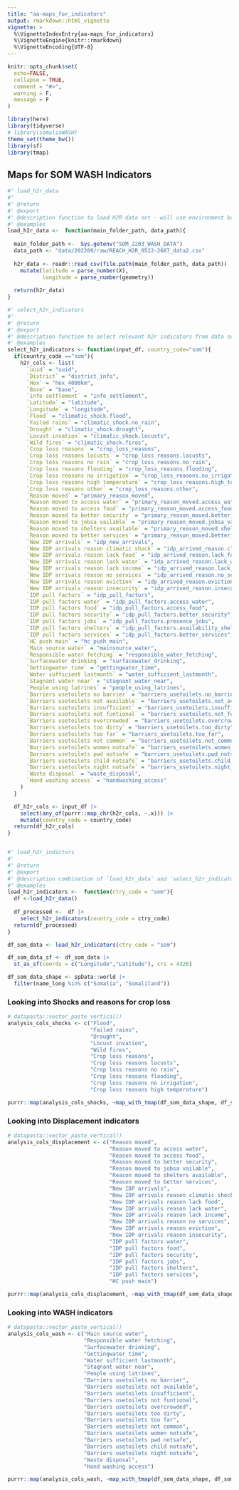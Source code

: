 ```yaml
---
title: "aa-maps_for_indicators"
output: rmarkdown::html_vignette
vignette: >
  %\VignetteIndexEntry{aa-maps_for_indicators}
  %\VignetteEngine{knitr::rmarkdown}
  %\VignetteEncoding{UTF-8}
---
```


```r
knitr::opts_chunk$set(
  echo=FALSE,
  collapse = TRUE,
  comment = "#>",
  warning = F, 
  message = F
)
```

```r
library(here)
library(tidyverse)
# library(somaliaWASH)
theme_set(theme_bw())
library(sf)
library(tmap)
```

## Maps for SOM WASH Indicators

```r

#' load_h2r_data
#'
#' @return
#' @export
#' @description function to load H2R data set - will use environment key to specify base data directory
#' @examples
load_h2r_data <-  function(main_folder_path, data_path){
  
  main_folder_path <-  Sys.getenv("SOM_2203_WASH_DATA")
  data_path <- "data/202209/raw/REACH_H2R_0522-2607_data2.csv"
  
  h2r_data <- readr::read_csv(file.path(main_folder_path, data_path)) |> 
    mutate(latitude = parse_number(X),
           longitude = parse_number(geometry))
  
  return(h2r_data)
}

#' select_h2r_indicators
#'
#' @return
#' @export
#' @description function to select relevant h2r indicators from data set
#' @examples
select_h2r_indicators <- function(input_df, country_code="som"){
  if(country_code =="som"){
    h2r_cols <- list(
      `uuid` = "uuid",
      `District` = "district_info",
      `Hex` = "hex_4000km",
      `Base` = "base",
      `info settlement` = "info_settlement",
      `Latitude` = "latitude",
      `Longitude` = "longitude",
      `Flood` = "climatic_shock.flood",
      `Failed rains` = "climatic_shock.no_rain",
      `Drought` = "climatic_shock.drought",
      `Locust invation` = "climatic_shock.locusts",
      `Wild fires` = "climatic_shock.fires",
      `Crop loss reasons` = "crop_loss_reasons",
      `Crop loss reasons locusts` = "crop_loss_reasons.locusts",
      `Crop loss reasons no rain` = "crop_loss_reasons.no_rain",
      `Crop loss reasons flooding` = "crop_loss_reasons.flooding",
      `Crop loss reasons no irrigation` = "crop_loss_reasons.no_irrigation",
      `Crop loss reasons high temperature` = "crop_loss_reasons.high_temperature",
      `Crop loss reasons other` = "crop_loss_reasons.other",
      `Reason moved` = "primary_reason_moved",
      `Reason moved to access water` = "primary_reason_moved.access_water",
      `Reason moved to access food` = "primary_reason_moved.access_food",
      `Reason moved to better security` = "primary_reason_moved.better_security",
      `Reason moved to jobsa vailable` = "primary_reason_moved.jobsa_vailable",
      `Reason moved to shelters available` = "primary_reason_moved.shelters_available",
      `Reason moved to better services` = "primary_reason_moved.better_services",
      `New IDP arrivals` = "idp_new_arrivals",
      `New IDP arrivals reason climatic shock` = "idp_arrived_reason.climatic_shock",
      `New IDP arrivals reason lack food` = "idp_arrived_reason.lack_food",
      `New IDP arrivals reason lack water` = "idp_arrived_reason.lack_water",
      `New IDP arrivals reason lack income` = "idp_arrived_reason.lack_income",
      `New IDP arrivals reason no services` = "idp_arrived_reason.no_services",
      `New IDP arrivals reason eviction` = "idp_arrived_reason.eviction",
      `New IDP arrivals reason insecurity` = "idp_arrived_reason.insecurity",
      `IDP pull factors` = "idp_pull_factors",
      `IDP pull factors water` = "idp_pull_factors.access_water",
      `IDP pull factors food` = "idp_pull_factors.access_food",
      `IDP pull factors security` = "idp_pull_factors.better_security",
      `IDP pull factors jobs` = "idp_pull_factors.presence_jobs",
      `IDP pull factors shelters` = "idp_pull_factors.availability_shelters",
      `IDP pull factors services` = "idp_pull_factors.better_services",
      `HC push main` = "hc_push_main",
      `Main source water` = "mainsource_water",
      `Responsible water fetching` = "responsible_water_fetching",
      `Surfacewater drinking` = "surfacewater_drinking",
      `Gettingwater time` = "gettingwater_time",
      `Water sufficient lastmonth` = "water_sufficient_lastmonth",
      `Stagnant water near` = "stagnant_water_near",
      `People using latrines` = "people_using_latrines",
      `Barriers usetoilets no barrier` = "barriers_usetoilets.no_barrier",
      `Barriers usetoilets not available` = "barriers_usetoilets.not_available",
      `Barriers usetoilets insufficient` = "barriers_usetoilets.insufficient",
      `Barriers usetoilets not funtional` = "barriers_usetoilets.not_funtional",
      `Barriers usetoilets overcrowded` = "barriers_usetoilets.overcrowded",
      `Barriers usetoilets too dirty` = "barriers_usetoilets.too_dirty",
      `Barriers usetoilets too far` = "barriers_usetoilets.too_far",
      `Barriers usetoilets not common` = "barriers_usetoilets.not_common",
      `Barriers usetoilets women notsafe` = "barriers_usetoilets.women_notsafe",
      `Barriers usetoilets pwd notsafe` = "barriers_usetoilets.pwd_notsafe",
      `Barriers usetoilets child notsafe` = "barriers_usetoilets.child_notsafe",
      `Barriers usetoilets night notsafe` = "barriers_usetoilets.night_notsafe",
      `Waste disposal` = "waste_disposal",
      `Hand washing access` = "handwashing_access"
    )
  }

  df_h2r_cols <- input_df |>
    select(any_of(purrr::map_chr(h2r_cols, ~.x))) |>
    mutate(country_code = country_code)
  return(df_h2r_cols)
}


#' load_h2r_indictors
#'
#' @return
#' @export
#' @description combination of `load_h2r_data` and `select_h2r_indicators` to quicky load only data with only relelvant indicators
#' @examples
load_h2r_indicators <-  function(ctry_code = "som"){
  df <-load_h2r_data()
  
  df_processed <-  df |> 
    select_h2r_indicators(country_code = ctry_code)
  return(df_processed)  
}

```


```r

df_som_data <- load_h2r_indicators(ctry_code = "som")

df_som_data_sf <- df_som_data |> 
  st_as_sf(coords = c("Longitude","Latitude"), crs = 4326)

df_som_data_shape <- spData::world |> 
  filter(name_long %in% c("Somalia", "Somaliland"))

```

### Looking into Shocks and reasons for crop loss

```r
# datapasta::vector_paste_vertical()
analysis_cols_shocks <- c("Flood",
                          "Failed rains",
                          "Drought",
                          "Locust invation",
                          "Wild fires",
                          "Crop loss reasons",
                          "Crop loss reasons locusts",
                          "Crop loss reasons no rain",
                          "Crop loss reasons flooding",
                          "Crop loss reasons no irrigation",
                          "Crop loss reasons high temperature")

purrr::map(analysis_cols_shocks, ~map_with_tmap(df_som_data_shape, df_som_data_sf, .x, input_ctry_code = "som"))


```

### Looking into Displacement indicators

```r
# datapasta::vector_paste_vertical()
analysis_cols_displacement <- c("Reason moved",
                                "Reason moved to access water",
                                "Reason moved to access food",
                                "Reason moved to better security",
                                "Reason moved to jobsa vailable",
                                "Reason moved to shelters available",
                                "Reason moved to better services",
                                "New IDP arrivals",
                                "New IDP arrivals reason climatic shock",
                                "New IDP arrivals reason lack food",
                                "New IDP arrivals reason lack water",
                                "New IDP arrivals reason lack income",
                                "New IDP arrivals reason no services",
                                "New IDP arrivals reason eviction",
                                "New IDP arrivals reason insecurity",
                                "IDP pull factors water",
                                "IDP pull factors food",
                                "IDP pull factors security",
                                "IDP pull factors jobs",
                                "IDP pull factors shelters",
                                "IDP pull factors services",
                                "HC push main")

purrr::map(analysis_cols_displacement, ~map_with_tmap(df_som_data_shape, df_som_data_sf, .x, input_ctry_code = "som"))

```

### Looking into WASH indicators

```r
# datapasta::vector_paste_vertical()
analysis_cols_wash <- c("Main source water",
                        "Responsible water fetching",
                        "Surfacewater drinking",
                        "Gettingwater time",
                        "Water sufficient lastmonth",
                        "Stagnant water near",
                        "People using latrines",
                        "Barriers usetoilets no barrier",
                        "Barriers usetoilets not available",
                        "Barriers usetoilets insufficient",
                        "Barriers usetoilets not funtional",
                        "Barriers usetoilets overcrowded",
                        "Barriers usetoilets too dirty",
                        "Barriers usetoilets too far",
                        "Barriers usetoilets not common",
                        "Barriers usetoilets women notsafe",
                        "Barriers usetoilets pwd notsafe",
                        "Barriers usetoilets child notsafe",
                        "Barriers usetoilets night notsafe",
                        "Waste disposal",
                        "Hand washing access")

purrr::map(analysis_cols_wash, ~map_with_tmap(df_som_data_shape, df_som_data_sf, .x, input_ctry_code = "som"))

```


